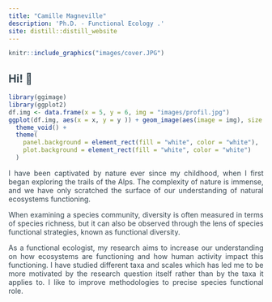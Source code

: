 ```yaml
---
title: "Camille Magneville"
description: 'Ph.D. - Functional Ecology .'
site: distill::distill_website
---
```


<style>
body {
text-align: justify ;
color: #36454F}
</style>

```r
knitr::include_graphics("images/cover.JPG")
```


## Hi! <span class="wave">👋</span>


<aside>

```r
library(ggimage)
library(ggplot2)
df.img <- data.frame(x = 5, y = 6, img = "images/profil.jpg")
ggplot(df.img, aes(x = x, y = y )) + geom_image(aes(image = img), size = 1.1, asp = 1.5) +
  theme_void() +
  theme(
    panel.background = element_rect(fill = "white", color = "white"), 
    plot.background = element_rect(fill = "white", color = "white")
  )
```


</aside>


I have been captivated by nature ever since my childhood, when I first began 
exploring the trails of the Alps. The complexity of nature is immense, and we 
have only scratched the surface of our understanding of natural ecosystems
functioning.

When examining a species community, diversity is often measured in terms of 
species richness, but it can also be observed through the lens of species 
functional strategies, known as functional diversity. 

As a functional ecologist, my research aims to 
increase our understanding on how ecosystems are functioning and 
how human activity impact this functioning.
I have studied different taxa and scales which has led me to be more motivated by the 
research question itself rather than by the taxa it applies to. I like to improve
methodologies to precise species functional role.










